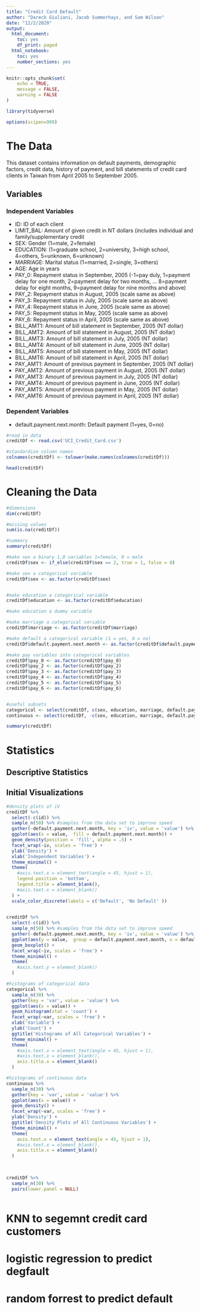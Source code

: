 ```yaml
---
title: "Credit Card Default"
author: "Dareck Giuliani, Jacob Summerhays, and Sam Wilson"
date: "12/2/2020"
output:
  html_document:
    toc: yes
    df_print: paged
  html_notebook:
    toc: yes
    number_sections: yes
---
```


```r
knitr::opts_chunk$set(
	echo = TRUE,
	message = FALSE,
	warning = FALSE
)

library(tidyverse)

options(scipen=999)

```

# The Data 

This dataset contains information on default payments, demographic factors, credit data, history of payment, and bill statements of credit card clients in Taiwan from April 2005 to September 2005.

## Variables

### Independent Variables

* ID: ID of each client
* LIMIT_BAL: Amount of given credit in NT dollars (includes individual and family/supplementary credit
* SEX: Gender (1=male, 2=female)
* EDUCATION: (1=graduate school, 2=university, 3=high school, 4=others, 5=unknown, 6=unknown)
* MARRIAGE: Marital status (1=married, 2=single, 3=others)
* AGE: Age in years
* PAY_0: Repayment status in September, 2005 (-1=pay duly, 1=payment delay for one month, 2=payment delay for two months, … 8=payment delay for eight months, 9=payment delay for nine months and above)
* PAY_2: Repayment status in August, 2005 (scale same as above)
* PAY_3: Repayment status in July, 2005 (scale same as above)
* PAY_4: Repayment status in June, 2005 (scale same as above)
* PAY_5: Repayment status in May, 2005 (scale same as above)
* PAY_6: Repayment status in April, 2005 (scale same as above)
* BILL_AMT1: Amount of bill statement in September, 2005 (NT dollar)
* BILL_AMT2: Amount of bill statement in August, 2005 (NT dollar)
* BILL_AMT3: Amount of bill statement in July, 2005 (NT dollar)
* BILL_AMT4: Amount of bill statement in June, 2005 (NT dollar)
* BILL_AMT5: Amount of bill statement in May, 2005 (NT dollar)
* BILL_AMT6: Amount of bill statement in April, 2005 (NT dollar)
* PAY_AMT1: Amount of previous payment in September, 2005 (NT dollar)
* PAY_AMT2: Amount of previous payment in August, 2005 (NT dollar)
* PAY_AMT3: Amount of previous payment in July, 2005 (NT dollar)
* PAY_AMT4: Amount of previous payment in June, 2005 (NT dollar)
* PAY_AMT5: Amount of previous payment in May, 2005 (NT dollar)
* PAY_AMT6: Amount of previous payment in April, 2005 (NT dollar)

### Dependent Variables

* default.payment.next.month: Default payment (1=yes, 0=no)

```r

#read in data
creditDf <- read.csv('UCI_Credit_Card.csv')

#standardize column names
colnames(creditDf) <- tolower(make.names(colnames(creditDf)))

head(creditDf)

```
# Cleaning the Data

```r

#dimensions
dim(creditDf)

#missing values
sum(is.na(creditDf))

#summary
summary(creditDf)
```



```r

#make sex a binary 1,0 variables 1=female, 0 = male
creditDf$sex <- if_else(creditDf$sex == 2, true = 1, false = 0)

#make sex a categorical variable
creditDf$sex <- as.factor(creditDf$sex)


#make education a categorical variable
creditDf$education <- as.factor(creditDf$education)

#make education a dummy variable

#make marriage a categorical variable
creditDf$marriage <- as.factor(creditDf$marriage)

#make default a categorical variable (1 = yes, 0 = no)
creditDf$default.payment.next.month <- as.factor(creditDf$default.payment.next.month)

#make pay variables into categorical variables
creditDf$pay_0 <- as.factor(creditDf$pay_0)
creditDf$pay_2 <- as.factor(creditDf$pay_2)
creditDf$pay_3 <- as.factor(creditDf$pay_3)
creditDf$pay_4 <- as.factor(creditDf$pay_4)
creditDf$pay_5 <- as.factor(creditDf$pay_5)
creditDf$pay_6 <- as.factor(creditDf$pay_6)


#useful subsets
categorical <- select(creditDf, c(sex, education, marriage, default.payment.next.month, pay_0, pay_2, pay_3, pay_4, pay_5, pay_6))
continuous <- select(creditDf, -c(sex, education, marriage, default.payment.next.month, pay_0, pay_2, pay_3, pay_4, pay_5, pay_6))

summary(creditDf)

```

# Statistics

## Descriptive Statistics

## Initial Visualizations

```r

#density plots of iV
creditDf %>% 
  select(-c(id)) %>%
  sample_n(50) %>% #samples from the data set to improve speed
  gather(-default.payment.next.month, key = 'iv', value = 'value') %>%
  ggplot(aes(x = value,  fill = default.payment.next.month)) +
  geom_density(position = 'fill', alpha = .5) +
  facet_wrap(~iv, scales = 'free') + 
  ylab('Density') +
  xlab('Independent Variables') +
  theme_minimal() +
  theme(
    #axis.text.x = element_text(angle = 45, hjust = 1),
    legend.position = 'bottom',
    legend.title = element_blank(),
    #axis.text.x = element_blank()
  ) +
  scale_color_discrete(labels = c('Default', 'No Default' ))
  

```
```r

creditDf %>% 
  select(-c(id)) %>%
  sample_n(50) %>% #samples from the data set to improve speed
  gather(-default.payment.next.month, key = 'iv', value = 'value') %>%
  ggplot(aes(y = value,  group = default.payment.next.month, x = default.payment.next.month)) +
  geom_boxplot() +
  facet_wrap(~iv, scales = 'free') +
  theme_minimal() +
  theme(
    #axis.text.y = element_blank()
  )


```


```r

#histograms of categorical data
categorical %>%
  sample_n(30) %>%
  gather(key = 'var', value = 'value') %>%
  ggplot(aes(x = value)) +
  geom_histogram(stat = 'count') +
  facet_wrap(~var, scales = 'free') +
  xlab('Variable') +
  ylab('Count') +
  ggtitle('Histograms of All Categorical Variables') +
  theme_minimal() +
  theme(
    #axis.text.x = element_text(angle = 45, hjust = 1),
    #axis.text.x = element_blank(),
    axis.title.x = element_blank()
  )

#histograms of continuous data
continuous %>%
  sample_n(30) %>%
  gather(key = 'var', value = 'value') %>%
  ggplot(aes(x = value)) +
  geom_density() +
  facet_wrap(~var, scales = 'free') +
  ylab('Density') +
  ggtitle('Density Plots of All Continuous Variables') +
  theme_minimal() +
  theme(
    axis.text.x = element_text(angle = 45, hjust = 1),
    #axis.text.x = element_blank(),
    axis.title.x = element_blank()
  )
  
  

```



```r

creditDf %>%
  sample_n(30) %>%
  pairs(lower.panel = NULL)
  

```


# KNN to segemnt credit card customers

# logistic regression to predict degfault

# random forrest to predict default 